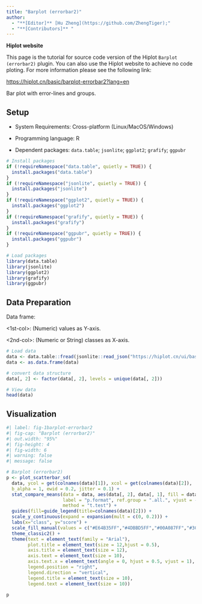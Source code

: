 ```yaml
---
title: "Barplot (errorbar2)"
author:
  - "**[Editor]** [Hu Zheng](https://github.com/ZhengTiger);"
  - "**[Contributors]** "
---
```


::: callout-note
**Hiplot website**

This page is the tutorial for source code version of the Hiplot `Barplot (errorbar2)` plugin. You can also use the Hiplot website to achieve no code ploting. For more information please see the following link:

<https://hiplot.cn/basic/barplot-errorbar2?lang=en>
:::

Bar plot with error-lines and groups.

## Setup

-   System Requirements: Cross-platform (Linux/MacOS/Windows)

-   Programming language: R

-   Dependent packages: `data.table`; `jsonlite`; `ggplot2`; `grafify`; `ggpubr`

```r
# Install packages
if (!requireNamespace("data.table", quietly = TRUE)) {
  install.packages("data.table")
}
if (!requireNamespace("jsonlite", quietly = TRUE)) {
  install.packages("jsonlite")
}
if (!requireNamespace("ggplot2", quietly = TRUE)) {
  install.packages("ggplot2")
}
if (!requireNamespace("grafify", quietly = TRUE)) {
  install.packages("grafify")
}
if (!requireNamespace("ggpubr", quietly = TRUE)) {
  install.packages("ggpubr")
}

# Load packages
library(data.table)
library(jsonlite)
library(ggplot2)
library(grafify)
library(ggpubr)
```

## Data Preparation

Data frame:

<1st-col>: (Numeric) values as Y-axis.

<2nd-col>: (Numeric or String) classes as X-axis.

```r
# Load data
data <- data.table::fread(jsonlite::read_json("https://hiplot.cn/ui/basic/barplot-errorbar2/data.json")$exampleData[[1]]$textarea[[1]])
data <- as.data.frame(data)

# convert data structure
data[, 2] <- factor(data[, 2], levels = unique(data[, 2]))

# View data
head(data)
```

## Visualization

```r
#| label: fig-1barplot-errorbar2
#| fig-cap: "Barplot (errorbar2)"
#| out.width: "95%"
#| fig-height: 4
#| fig-width: 6
#| warning: false
#| message: false

# Barplot (errorbar2)
p <- plot_scatterbar_sd(
  data, ycol = get(colnames(data)[1]), xcol = get(colnames(data)[2]),
  b_alpha = 1, ewid = 0.2, jitter = 0.1) +
  stat_compare_means(data = data, aes(data[, 2], data[, 1], fill = data[, 2]),
                     label = "p.format", ref.group = ".all.", vjust = -2, 
                     method = "t.test") +
  guides(fill=guide_legend(title=colnames(data)[2])) +
  scale_y_continuous(expand = expansion(mult = c(0, 0.2))) +
  labs(x="class", y="score") +
  scale_fill_manual(values = c("#E64B35FF","#4DBBD5FF","#00A087FF","#3C5488FF")) +
  theme_classic2() +
  theme(text = element_text(family = "Arial"),
        plot.title = element_text(size = 12,hjust = 0.5),
        axis.title = element_text(size = 12),
        axis.text = element_text(size = 10),
        axis.text.x = element_text(angle = 0, hjust = 0.5, vjust = 1),
        legend.position = "right",
        legend.direction = "vertical",
        legend.title = element_text(size = 10),
        legend.text = element_text(size = 10))

p
```

